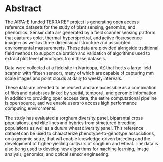 # Abstract 

The ARPA-E funded TERRA REF project is generating open access reference datasets for the study of plant sensing, genomics, and phenomics. Sensor data are generated by a field scanner sensing platform that captures color, thermal, hyperspectral, and active flourescence imagery as well as three dimensional structure and associated environmental measurements. These data are provided alongside traditional field methods to support calibration and validation of algorithms used to extract plot level phenotypes from these datasets.

Data were collected at a field site in Maricopa, AZ that hosts a large field scanner with fifteen sensors, many of which are capable of capturing mm scale images and point clouds at daily to weekly intervals.

These data are intended to be reused, and are accessible as a combination of files and databases linked by spatial, temporal, and genomic information. In addition to providing open access data, the entire computational pipeline is open source, and we enable users to access high performance computing environments.

The study has evaluated a sorghum diversity panel, biparental cross populations, and elite lines and hybrids from structured breeding populations as well as a durum wheat diversity panel. This reference dataset can be used to characterize phenotype-to-genotype associations, on a genomic scale, that will enable knowledge-driven breeding and the development of higher-yielding cultivars of sorghum and wheat. The data is also being used to develop new algorithms for machine learning, image analysis, genomics, and optical sensor engineering.
